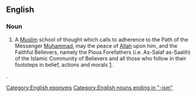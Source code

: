 {{wikipedia}}
==English==
===Noun===
{{en-noun|-}}

# {{Islam}} A [[Muslim]] school of thought which calls to adherence to the Path of the Messenger [[Muhammad]], may the peace of [[Allah]] upon him, and the Faithful Believers, namely the Pious Forefathers (i.e. As-Salaf as-Saalih) of the Islamic Community of Believers and all those who follow in their footsteps in belief, actions and morals [http://www.spubs.com/sps/sp.cfm?secID=SLF&subsecID=SLF02&loadpage=displaysubsection.cfm].
.

[[Category:English eponyms]]
[[Category:English nouns ending in "-ism"]]